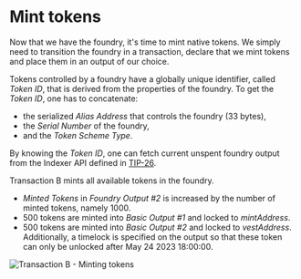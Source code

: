 # Mint tokens

Now that we have the foundry, it's time to mint native tokens. We simply need to transition the foundry in a transaction,
declare that we mint tokens and place them in an output of our choice.

Tokens controlled by a foundry have a globally unique identifier, called _Token ID_, that is derived from the properties
of the foundry. To get the _Token ID_, one has to concatenate:
 - the serialized _Alias Address_ that controls the foundry (33 bytes),
 - the _Serial Number_ of the foundry,
 - and the _Token Scheme Type_.

By knowing the _Token ID_, one can fetch current unspent foundry output from the Indexer API defined in [TIP-26](https://github.com/iotaledger/tips/blob/indexer-api/tips/TIP-0026/tip-0026.md).

Transaction B mints all available tokens in the foundry.
 - _Minted Tokens_ in _Foundry Output #2_ is increased by the number of minted tokens, namely 1000.
 - 500 tokens are minted into _Basic Output #1_ and locked to _mintAddress_.
 - 500 tokens are minted into _Basic Output #2_ and locked to _vestAddress_. Additionally, a timelock is specified on
the output so that these token can only be unlocked after May 24 2023 18:00:00.

![Transaction B - Minting tokens](/img/stardust_explanations/stardust_ledger_anatomy/native_tokens_foundries/tx_B.svg)
